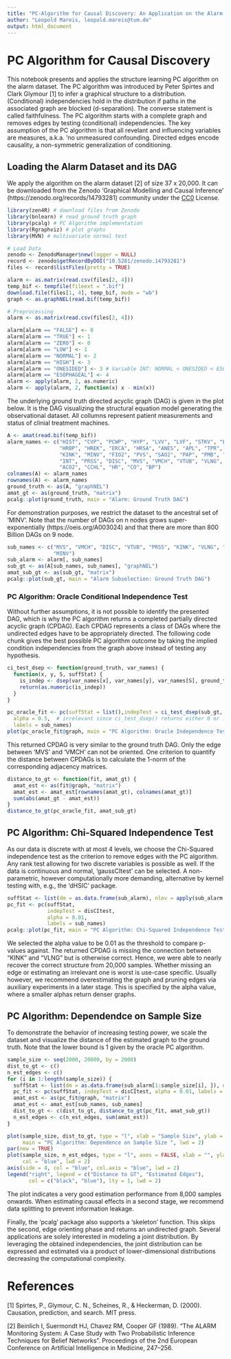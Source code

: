 ```yaml
---
title: "PC-Algorithm for Causal Discovery: An Application on the Alarm Dataset"
author: "Leopold Mareis, leopold.mareis@tum.de"
output: html_document
---
```


# PC Algorithm for Causal Discovery

This notebook presents and applies the structure learning PC algorithm on the 
alarm dataset. The PC algorithm was introduced by Peter Spirtes and Clark 
Glymour [1] to infer a graphical structure
to a distribution. (Conditional) independencies hold in the distribution if 
paths in the associated graph are blocked (d-separation). The converse statement 
is called faithfulness. The PC algorithm starts with a complete graph and removes
edges by testing (conditional) independencies. The key assumption of the PC 
algorithm is that all revelant and influencing variables are measures, a.k.a.
'no unmeasured confounding. Directed edges encode causality, a non-symmetric
generalization of conditioning.

## Loading the Alarm Dataset and its DAG

We apply the algorithm on the alarm dataset [2] of size 37 x 20,000. 
It can be downloaded from the Zenodo 'Graphical Modelling and Causal Inference'
(https://zenodo.org/records/14793281) community under the [CC0](https://creativecommons.org/publicdomain/zero/1.0/deed.en) License.

```r
library(zen4R) # download files from Zenodo
library(bnlearn) # read ground truth graph
library(pcalg) # PC Algorithm implementation
library(Rgraphviz) # plot graphs
library(MVN) # multivariate normal test
```

```r
# Load Data
zenodo <- ZenodoManager$new(logger = NULL)
record <- zenodo$getRecordByDOI("10.5281/zenodo.14793281")
files <- record$listFiles(pretty = TRUE)

alarm <- as.matrix(read.csv(files[2, 4]))
temp_bif <- tempfile(fileext = ".bif")
download.file(files[1, 4], temp_bif, mode = "wb")
graph <- as.graphNEL(read.bif(temp_bif))

# Preprocessing
alarm <- as.matrix(read.csv(files[2, 4]))

alarm[alarm == "FALSE"] <- 0
alarm[alarm == "TRUE"] <- 1
alarm[alarm == "ZERO"] <- 0
alarm[alarm == "LOW"] <- 1
alarm[alarm == "NORMAL"] <- 2
alarm[alarm == "HIGH"] <- 3
alarm[alarm == "ONESIDED"] <- 3 # Variable INT: NORMAL < ONESIDED < ESOPHAGEAL
alarm[alarm == "ESOPHAGEAL"] <- 4
alarm <- apply(alarm, 2, as.numeric)
alarm <- apply(alarm, 2, function(x) x - min(x))
```

The underlying ground truth directed acyclic graph (DAG) is given in the plot 
below. It is the DAG visualizing the structural equation model generating the 
observational dataset. All collumns represent patient measurements and status 
of clinial treatment machines.

```r
A <- amat(read.bif(temp_bif))
alarm_names <- c("HIST", "CVP", "PCWP", "HYP", "LVV", "LVF", "STKV", "ERLO", 
                 "HRBP", "HREK", "ERCA", "HRSA", "ANES", "APL", "TPR", "ECO2", 
                 "KINK", "MINV", "FIO2", "PVS", "SAO2", "PAP", "PMB", "SHNT", 
                 "INT", "PRSS", "DISC", "MVS", "VMCH", "VTUB", "VLNG", "VALV", 
                 "ACO2", "CCHL", "HR", "CO", "BP")
colnames(A) <- alarm_names
rownames(A) <- alarm_names
ground_truth <- as(A, "graphNEL")
amat_gt <- as(ground_truth, "matrix")
pcalg::plot(ground_truth, main = "Alarm: Ground Truth DAG")
```

For demonstration purposes, we restrict the dataset to the ancestral set of 'MINV'. 
Note that the number of DAGs on n nodes grows super-exponentially 
(https://oeis.org/A003024) and that there are more than 800 Billion DAGs on 9 node.

```r
sub_names <- c("MVS", "VMCH", "DISC", "VTUB", "PRSS", "KINK", "VLNG", "INT", 
               "MINV")
sub_alarm <- alarm[, sub_names]
sub_gt <- as(A[sub_names, sub_names], "graphNEL")
amat_sub_gt <- as(sub_gt, "matrix")
pcalg::plot(sub_gt, main = "Alarm Subselection: Ground Truth DAG")
```

### PC Algorithm: Oracle Conditional Independence Test

Without further assumptions, it is not possible to identify the presented DAG, 
which is why the PC algorithm returns a completed partially directed acyclic 
graph (CPDAG). Each CPDAG represents a class of DAGs where
the undirected edges have to be appropriately directed. The following code chunk
gives the best possible PC algorithm outcome by taking the implied condition 
independencies from the graph above instead of testing any hypothesis.

```r
ci_test_dsep <- function(ground_truth, var_names) {
  function(x, y, S, suffStat) {
    is_indep <- dsep(var_names[x], var_names[y], var_names[S], ground_truth)
    return(as.numeric(is_indep))
  }
}

pc_oracle_fit <- pc(suffStat = list(),indepTest = ci_test_dsep(sub_gt, sub_names),
  alpha = 0.5,  # irrelevant since ci_test_dsep() returns either 0 or 1
  labels = sub_names)
plot(pc_oracle_fit@graph, main = "PC Algorithm: Oracle Independence Test")
```

This returned CPDAG is very similar to the ground truth DAG. Only the edge between
'MVS' and 'VMCH' can not be oriented. One criterion to quantify the distance 
between CPDAGs is to calculate the 1-norm of the corresponding adjacency matrices. 

```r
distance_to_gt <- function(fit, amat_gt) {
  amat_est <- as(fit@graph, "matrix")
  amat_est <- amat_est[rownames(amat_gt), colnames(amat_gt)]
  sum(abs(amat_gt - amat_est))
}
distance_to_gt(pc_oracle_fit, amat_sub_gt)
```

## PC Algorithm: Chi-Squared Independence Test

As our data is discrete with at most 4 levels, we choose the Chi-Squared
independence test as the criterion to remove edges with the PC algorithm. Any 
rank test allowing for two discrete variables is possible as well. If the data
is continuous and normal, 'gaussCItest' can be selected. A non-parametric, however
computationally more demanding, alternative by kernel testing with, e.g., the 'dHSIC'
package.

```r
suffStat <- list(dm = as.data.frame(sub_alarm), nlev = apply(sub_alarm, 2, function(x) length(unique(x))), adaptDF = FALSE)
pc_fit <- pc(suffStat,
             indepTest = disCItest,
             alpha = 0.01,
             labels = sub_names)
pcalg::plot(pc_fit, main = "PC Algorithm: Chi-Squared Independence Test")
```

We selected the alpha value to be 0.01 as the threshold to compare p-values against.
The returned CPDAG is missing the connection between "KINK" and "VLNG" but is 
otherwise correct. Hence, we were able to nearly recover the correct structure 
from 20,000 samples. Whether missing an edge or estimating an irrelevant one is 
worst is use-case specific. Usually however, we recommend overestimating the graph
and pruning edges via auxiliary experiments in a later stage. This is specified 
by the alpha value, where a smaller alphas return denser graphs.

## PC Algorithm: Dependendce on Sample Size

To demonstrate the behavior of increasing testing power, we scale the dataset and 
visualize the distance of the estimated graph to the ground truth. Note that the 
lower bound is 1 given by the oracle PC algorithm.

```r
sample_size <- seq(2000, 20000, by = 2000)
dist_to_gt <- c()
n_est_edges <- c()
for (i in 1:length(sample_size)) {
  suffStat <- list(dm = as.data.frame(sub_alarm[1:sample_size[i], ]), nlev = apply(sub_alarm, 2, function(x) length(unique(x))), adaptDF = FALSE)
  pc_fit <- pc(suffStat, indepTest = disCItest, alpha = 0.01, labels = sub_names)
  amat_est <- as(pc_fit@graph, "matrix")
  amat_est <- amat_est[sub_names, sub_names]
  dist_to_gt <- c(dist_to_gt, distance_to_gt(pc_fit, amat_sub_gt))
  n_est_edges <- c(n_est_edges, sum(amat_est))
}

plot(sample_size, dist_to_gt, type = "l", xlab = "Sample Size", ylab = "",
     main = "PC Algorithm: Dependence on Sample Size ", lwd = 2)
par(new = TRUE)
plot(sample_size, n_est_edges, type = "l", axes = FALSE, xlab = "", ylab = "",
     col = "blue", lwd = 2)
axis(side = 4, col = "blue", col.axis = "blue", lwd = 2)
legend("right", legend = c("Distance to GT", "Estimated Edges"),
       col = c("black", "blue"), lty = 1, lwd = 2)
```

The plot indicates a very good estimation performance from 8,000 samples onwards.
When estimating causal effects in a second stage, we recommend data splitting to 
prevent information leakage. 

Finally, the 'pcalg' package also supports a 'skeleton' function. This skips the
second, edge orienting phase and returns an undirected graph. Several applications
are solely interested in modeling a joint distribution. By leveraging the obtained 
independencies, the joint distribution can be expressed and estimated via a product 
of lower-dimensional distributions decreasing the computational complexity. 


# References

[1] Spirtes, P., Glymour, C. N., Scheines, R., & Heckerman, D. (2000). 
Causation, prediction, and search. MIT press.

[2] Beinlich I, Suermondt HJ, Chavez RM, 
Cooper GF (1989). "The ALARM Monitoring System: A Case Study with Two Probabilistic 
Inference Techniques for Belief Networks". Proceedings of the 2nd European 
Conference on Artificial Intelligence in Medicine, 247–256.
